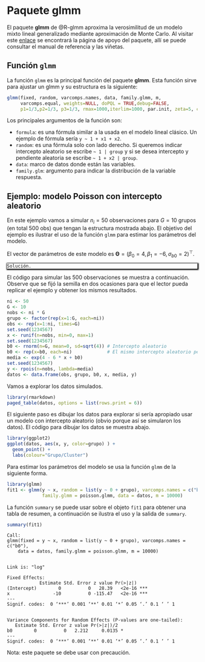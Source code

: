 # Paquete **glmm** {#pac-glmm}

El paquete **glmm** de @R-glmm aproxima la verosimilitud de un modelo mixto lineal generalizado mediante aproximación de Monte Carlo. Al visitar este [enlace](https://cran.r-project.org/web/packages/glmm/) se encontrará la página de apoyo del paquete, allí se puede consultar el manual de referencia y las viñetas.

## Función `glmm`
La función `glmm` es la principal función del paquete **glmm**. Esta función sirve para ajustar un glmm y su estructura es la siguiente:

```r
glmm(fixed, random, varcomps.names, data, family.glmm, m,
     varcomps.equal, weights=NULL, doPQL = TRUE,debug=FALSE,
     p1=1/3,p2=1/3, p3=1/3, rmax=1000,iterlim=1000, par.init, zeta=5, cluster=NULL)
```

Los principales argumentos de la función son:

- `formula`: es una fórmula similar a la usada en el modelo lineal clásico. Un ejemplo de fórmula sería `y ~ 1 + x1 + x2`.
- `random`: es una fórmula solo con lado derecho. Si queremos indicar intercepto aleatorio se escribe `~ 1 | group` y si se desea intercepto y pendiente aleatoria se escribe `~ 1 + x2 | group`.
- `data`: marco de datos donde están las variables. 
- `family.glm`: argumento para indicar la distribución de la variable respuesta.

## Ejemplo: modelo Poisson con intercepto aleatorio {-}
En este ejemplo vamos a simular $n_i=50$ observaciones para $G=10$ grupos (en total 500 obs) que tengan la estructura mostrada abajo. El objetivo del ejemplo es ilustrar el uso de la función `glmm` para estimar los parámetros del modelo.

\begin{align*} 
y_{ij} | b_0 &\sim  Poisson(\mu_{ij}) \\ 
\log(\mu_{ij}) &= 4 - 6 x_{ij} + b_{0i} \\
b_{0} &\sim N(0, \sigma^2_{b0}=4) \\
x_{ij} &\sim U(0, 1)
\end{align*}

El vector de parámetros de este modelo es $\boldsymbol{\Theta}=(\beta_0=4, \beta_1=-6, \sigma_{b0}=2)^\top$.

<div style="-moz-box-shadow: 1px 1px 3px 2px #000000;
  -webkit-box-shadow: 1px 1px 3px 2px #000000;
  box-shadow:         1px 1px 3px 2px #000000;">

```block2
Solución.
```

</div>

El código para simular las 500 observaciones se muestra a continuación. Observe que se fijó la semilla en dos ocasiones para que el lector pueda replicar el ejemplo y obtener los mismos resultados.

```r
ni <- 50
G <- 10
nobs <- ni * G
grupo <- factor(rep(x=1:G, each=ni))
obs <- rep(x=1:ni, times=G)
set.seed(1234567)
x <- runif(n=nobs, min=0, max=1)
set.seed(1234567)
b0 <- rnorm(n=G, mean=0, sd=sqrt(4)) # Intercepto aleatorio
b0 <- rep(x=b0, each=ni)             # El mismo intercepto aleatorio pero repetido
media <- exp(4 - 6 * x + b0)
set.seed(1234567)
y <- rpois(n=nobs, lambda=media)
datos <- data.frame(obs, grupo, b0, x, media, y)
```

Vamos a explorar los datos simulados.

```r
library(rmarkdown)
paged_table(datos, options = list(rows.print = 6))
```

El siguiente paso es dibujar los datos para explorar si sería apropiado usar un modelo con intercepto aleatorio (obvio porque así se simularon los datos). El código para dibujar los datos se muestra abajo.

```r
library(ggplot2)
ggplot(datos, aes(x, y, color=grupo) ) + 
  geom_point() + 
  labs(colour="Grupo/Cluster")
```

Para estimar los parámetros del modelo se usa la función `glmm` de la siguiente forma.

```r
library(glmm)
fit1 <- glmm(y ~ x, random = list(y ~ 0 + grupo), varcomps.names = c("b0"),
             family.glmm = poisson.glmm, data = datos, m = 10000)
```

La función `summary` se puede usar sobre el objeto `fit1` para obtener una tabla de resumen, a continuación se ilustra el uso y la salida de `summary`.

```r
summary(fit1)
```

```{}
Call:
glmm(fixed = y ~ x, random = list(y ~ 0 + grupo), varcomps.names = c("b0"), 
    data = datos, family.glmm = poisson.glmm, m = 10000)


Link is: "log"

Fixed Effects:
            Estimate Std. Error z value Pr(>|z|)    
(Intercept)        0          0   28.39   <2e-16 ***
x                -10          0 -115.47   <2e-16 ***
---
Signif. codes:  0 ‘***’ 0.001 ‘**’ 0.01 ‘*’ 0.05 ‘.’ 0.1 ‘ ’ 1


Variance Components for Random Effects (P-values are one-tailed):
   Estimate Std. Error z value Pr(>|z|)/2  
b0        0          0   2.212     0.0135 *
---
Signif. codes:  0 ‘***’ 0.001 ‘**’ 0.01 ‘*’ 0.05 ‘.’ 0.1 ‘ ’ 1
```

Nota: este paquete se debe usar con precaución.
